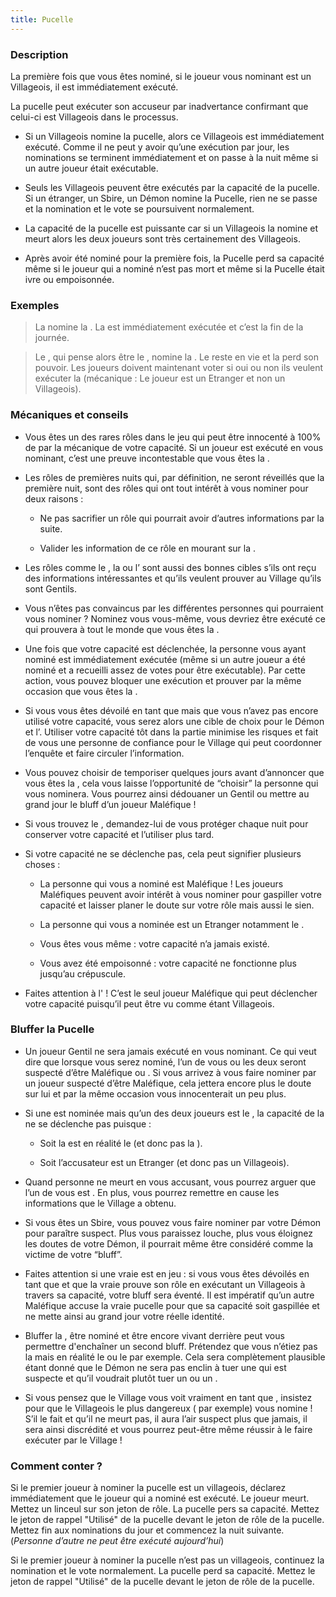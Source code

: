 ```yaml
---
title: Pucelle
---
```



<Role PUCELLE header />

### Description

La première fois que vous êtes nominé, si le joueur vous nominant est un Villageois, il est immédiatement exécuté.

La pucelle peut exécuter son accuseur par inadvertance confirmant que celui-ci est Villageois dans le processus.

-	Si un Villageois nomine la pucelle, alors ce Villageois est immédiatement exécuté. Comme il ne peut y avoir qu’une exécution par jour, les nominations se terminent immédiatement et on passe à la nuit même si un autre joueur était exécutable.

-	Seuls les Villageois peuvent être exécutés par la capacité de la pucelle. Si un étranger, un Sbire, un Démon nomine la Pucelle, rien ne se passe et la nomination et le vote se poursuivent normalement.

-	La capacité de la pucelle est puissante car si un Villageois la nomine et meurt alors les deux joueurs sont très certainement des Villageois.

-	Après avoir été nominé pour la première fois, la Pucelle perd sa capacité même si le joueur qui a nominé n’est pas mort et même si la Pucelle était ivre ou empoisonnée.

### Exemples 

> La <Role LAVANDIERE /> nomine la <Role PUCELLE />. La <Role LAVANDIERE /> est immédiatement exécutée et c’est la fin de la journée.

> Le <Role SOULARD />, qui pense alors être le <Role CUISTOT />, nomine la <Role PUCELLE />. Le <Role SOULARD /> reste en vie et la <Role PUCELLE /> perd son pouvoir. Les joueurs doivent maintenant voter si oui ou non ils veulent exécuter la <Role PUCELLE /> (mécanique : Le joueur est un Etranger et non un Villageois).

### Mécaniques et conseils

- Vous êtes un des rares rôles dans le jeu qui peut être innocenté à 100% de par la mécanique de votre capacité. Si un joueur est exécuté en vous nominant, c’est une preuve incontestable que vous êtes la <Role PUCELLE />.

- Les rôles de premières nuits qui, par définition, ne seront réveillés que la première nuit, sont des rôles qui ont tout intérêt à vous nominer pour deux raisons : 

    - Ne pas sacrifier un rôle qui pourrait avoir d’autres informations par la suite.

    - Valider les information de ce rôle en mourant sur la <Role PUCELLE />.

- Les rôles comme le <Role CROQUE_MORT />, la <Role VOYANTE /> ou l’<Role EMPATHIQUE /> sont aussi des bonnes cibles s’ils ont reçu des informations intéressantes et qu’ils veulent prouver au Village qu’ils sont Gentils.

- Vous n’êtes pas convaincus par les différentes personnes qui pourraient vous nominer ? Nominez vous vous-même, vous devriez être exécuté ce qui prouvera à tout le monde que vous êtes la <Role PUCELLE />.

- Une fois que votre capacité est déclenchée, la personne vous ayant nominé est immédiatement exécutée (même si un autre joueur a été nominé et a recueilli assez de votes pour être exécutable). Par cette action, vous pouvez bloquer une exécution et prouver par la même occasion que vous êtes la <Role PUCELLE />.

- Si vous vous êtes dévoilé en tant que <Role PUCELLE /> mais que vous n’avez pas encore utilisé votre capacité, vous serez alors une cible de choix pour le Démon et l’<Role EMPOISONNEUR />. Utiliser votre capacité tôt dans la partie minimise les risques et fait de vous une personne de confiance pour le Village qui peut coordonner l’enquête et faire circuler l’information.

- Vous pouvez choisir de temporiser quelques jours avant d’annoncer que vous êtes la <Role PUCELLE />, cela vous laisse l’opportunité de “choisir” la personne qui vous nominera. Vous pourrez ainsi dédouaner un Gentil ou mettre au grand jour le bluff d’un joueur Maléfique !

- Si vous trouvez le <Role MOINE />, demandez-lui de vous protéger chaque nuit pour conserver votre capacité et l’utiliser plus tard.

- Si votre capacité ne se déclenche pas, cela peut signifier plusieurs choses :

    - La personne qui vous a nominé est Maléfique ! Les joueurs Maléfiques peuvent avoir intérêt à vous nominer pour gaspiller votre capacité et laisser planer le doute sur votre rôle mais aussi le sien.

    - La personne qui vous a nominée est un Etranger notamment le <Role SOULARD />.

    - Vous êtes vous même <Role SOULARD /> : votre capacité n’a jamais existé. 
    
    - Vous avez été empoisonné : votre capacité ne fonctionne plus jusqu’au crépuscule.

- Faites attention à l'<Role ESPION /> ! C’est le seul joueur Maléfique qui peut déclencher votre capacité puisqu’il peut être vu comme étant Villageois.

### Bluffer la Pucelle

- Un joueur Gentil ne sera jamais exécuté en vous nominant. Ce qui veut dire que lorsque vous serez nominé, l’un de vous ou les deux seront suspecté d’être Maléfique ou <Role SOULARD />. Si vous arrivez à vous faire nominer par un joueur suspecté d’être Maléfique, cela jettera encore plus le doute sur lui et par la même occasion vous innocenterait un peu plus.

- Si une <Role PUCELLE /> est nominée mais qu’un des deux joueurs est le <Role SOULARD />, la capacité de la <Role PUCELLE /> ne se déclenche pas puisque :

    - Soit la <Role PUCELLE /> est en réalité le <Role SOULARD /> (et donc pas la <Role PUCELLE />).

    - Soit l’accusateur est un Etranger (et donc pas un Villageois).

- Quand personne ne meurt en vous accusant, vous pourrez arguer que l’un de vous est <Role SOULARD />. En plus, vous pourrez remettre en cause les informations que le Village a obtenu.

- Si vous êtes un Sbire, vous pouvez vous faire nominer par votre Démon pour paraître suspect. Plus vous paraissez louche, plus vous éloignez les doutes de votre Démon, il pourrait même être considéré comme la victime de votre “bluff”.

- Faites attention si une vraie <Role PUCELLE /> est en jeu : si vous vous êtes dévoilés en tant que <Role PUCELLE /> et que la vraie <Role PUCELLE /> prouve son rôle en exécutant un Villageois à travers sa capacité, votre bluff sera éventé. Il est impératif qu’un autre Maléfique accuse la vraie pucelle pour que sa capacité soit gaspillée et ne mette ainsi au grand jour votre réelle identité.

- Bluffer la <Role PUCELLE />, être nominé et être encore vivant derrière peut vous permettre d'enchaîner un second bluff. Prétendez que vous n’étiez pas la <Role PUCELLE /> mais en réalité le <Role CROQUE_MORT /> ou le <Role MOINE /> par exemple. Cela sera complètement plausible étant donné que le Démon ne sera pas enclin à tuer une <Role PUCELLE /> qui est suspecte et qu’il voudrait plutôt tuer un <Role CROQUE_MORT /> ou un <Role MOINE />.

- Si vous pensez que le Village vous voit vraiment en tant que <Role PUCELLE />, insistez pour que le Villageois le plus dangereux (<Role EMPATHIQUE /> par exemple) vous nomine ! S’il le fait et qu’il ne meurt pas, il aura l’air suspect plus que jamais, il sera ainsi discrédité et vous pourrez peut-être même réussir à le faire exécuter par le Village !

### Comment conter ?

Si le premier joueur à nominer la pucelle est un villageois, déclarez immédiatement que le joueur qui a nominé est exécuté. Le joueur meurt. Mettez un linceul sur son jeton de rôle. La pucelle pers sa capacité. Mettez le jeton de rappel "Utilisé" de la pucelle devant le jeton de rôle de la pucelle. Mettez fin aux nominations du jour et commencez la nuit suivante. (_Personne d’autre ne peut être exécuté aujourd’hui_)

Si le premier joueur à nominer la pucelle n’est pas un villageois, continuez la nomination et le vote normalement. La pucelle perd sa capacité. Mettez le jeton de rappel "Utilisé" de la pucelle devant le jeton de rôle de la pucelle.
